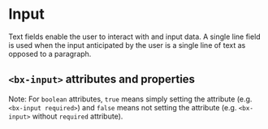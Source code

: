 
# Input

Text fields enable the user to interact with and input data.
A single line field is used when the input anticipated by the user is a single line of text as opposed to a paragraph.

<Preview withToolbar>
  <Story id="components-input--default-story" height="160px" />
</Preview>

## `<bx-input>` attributes and properties

Note: For `boolean` attributes, `true` means simply setting the attribute (e.g. `<bx-input required>`) and `false` means not setting the attribute (e.g. `<bx-input>` without `required` attribute).

<Props of="bx-input" />
